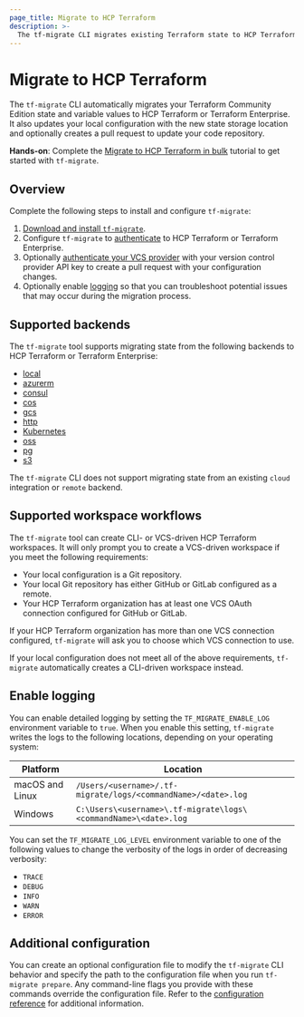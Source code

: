 ```yaml
---
page_title: Migrate to HCP Terraform
description: >-
  The tf-migrate CLI migrates existing Terraform state to HCP Terraform or Terraform Enterprise.
---
```


#  Migrate to HCP Terraform

The `tf-migrate` CLI automatically migrates your Terraform Community Edition state and variable values to HCP Terraform or Terraform Enterprise. It also updates your local configuration with the new state storage location and optionally creates a pull request to update your code repository.

**Hands-on**: Complete the [Migrate to HCP Terraform in bulk](/terraform/tutorials/cloud/bulk-migrate-hcp) tutorial to get started with `tf-migrate`.

## Overview

Complete the following steps to install and configure `tf-migrate`:

1. [Download and install `tf-migrate`](/terraform/migrate/install).
1. Configure `tf-migrate` to [authenticate](/terraform/migrate/authenticate#connect-to-hcp-terraform-or-enterprise-terraform) to HCP Terraform or Terraform Enterprise. 
1. Optionally [authenticate your VCS provider](/terraform/migrate/authenticate#authenticate-your-vcs-provider) with your version control provider API key to create a pull request with your configuration changes.
1. Optionally enable [logging](#enable-logging) so that you can troubleshoot potential issues that may occur during the migration process.

## Supported backends

The `tf-migrate` tool supports migrating state from the following backends to HCP Terraform or Terraform Enterprise:

- [local](/terraform/language/backend/local)
- [azurerm](/terraform/language/backend/azurerm)
- [consul](/terraform/language/backend/consul)
- [cos](/terraform/language/backend/cos)
- [gcs](/terraform/language/backend/gcs)
- [http](/terraform/language/backend/http)
- [Kubernetes](/terraform/language/backend/kubernetes)
- [oss](/terraform/language/backend/oss)
- [pg](/terraform/language/backend/pg)
- [s3](/terraform/language/backend/s3)

The `tf-migrate` CLI does not support migrating state from an existing `cloud` integration or `remote` backend.

## Supported workspace workflows

The `tf-migrate` tool can create CLI- or VCS-driven HCP Terraform workspaces. It will only prompt you to create a VCS-driven workspace if you meet the following requirements:

- Your local configuration is a Git repository.
- Your local Git repository has either GitHub or GitLab configured as a remote.
- Your HCP Terraform organization has at least one VCS OAuth connection configured for GitHub or GitLab.

If your HCP Terraform organization has more than one VCS connection configured, `tf-migrate` will ask you to choose which VCS connection to use.

If your local configuration does not meet all of the above requirements, `tf-migrate` automatically creates a CLI-driven workspace instead.

## Enable logging

You can enable detailed logging by setting the `TF_MIGRATE_ENABLE_LOG` environment variable to `true`. When you enable this setting, `tf-migrate` writes the logs to the following locations, depending on your operating system:

| Platform | Location |
| -------- | -------- |
| macOS and Linux | `/Users/<username>/.tf-migrate/logs/<commandName>/<date>.log` |
| Windows | `C:\Users\<username>\.tf-migrate\logs\<commandName>\<date>.log` |

You can set the `TF_MIGRATE_LOG_LEVEL` environment variable to one of the following values to change the verbosity of the logs in order of decreasing verbosity: 

- `TRACE`
- `DEBUG` 
- `INFO` 
- `WARN`
- `ERROR`

## Additional configuration

You can create an optional configuration file to modify the `tf-migrate` CLI behavior and specify the path to the configuration file when you run `tf-migrate prepare`. Any command-line flags you provide with these commands override the configuration file. Refer to the [configuration reference](/terraform/migrate/reference/configuration) for additional information.
